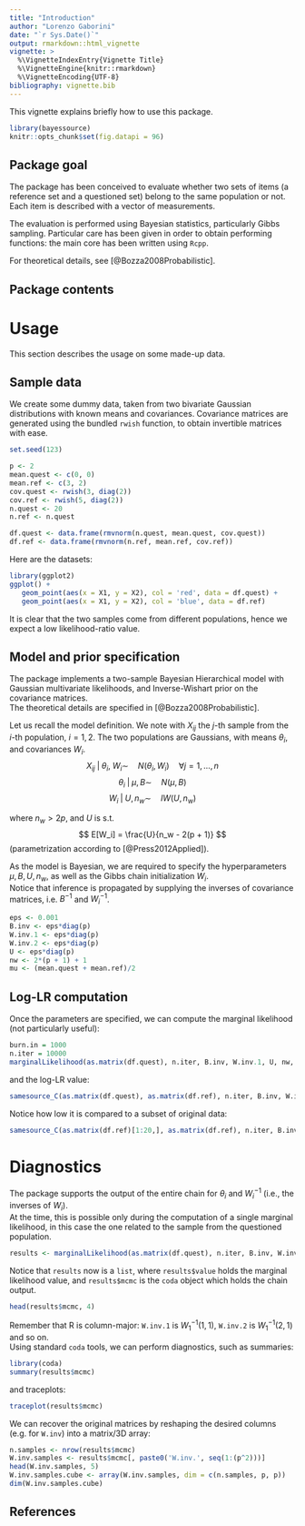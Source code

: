 ```yaml
---
title: "Introduction"
author: "Lorenzo Gaborini"
date: "`r Sys.Date()`"
output: rmarkdown::html_vignette
vignette: >
  %\VignetteIndexEntry{Vignette Title}
  %\VignetteEngine{knitr::rmarkdown}
  %\VignetteEncoding{UTF-8}
bibliography: vignette.bib
---
```


This vignette explains briefly how to use this package.

```r
library(bayessource)
knitr::opts_chunk$set(fig.datapi = 96)
```

## Package goal

The package has been conceived to evaluate whether two sets of items (a reference set and a questioned set) belong to the same population or not.
Each item is described with a vector of measurements.

The evaluation is performed using Bayesian statistics, particularly Gibbs sampling.
Particular care has been given in order to obtain performing functions: the main core has been written using `Rcpp`.

For theoretical details, see [@Bozza2008Probabilistic].

## Package contents

# Usage

This section describes the usage on some made-up data.

## Sample data

We create some dummy data, taken from two bivariate Gaussian distributions with known means and covariances.
Covariance matrices are generated using the bundled `rwish` function, to obtain invertible matrices with ease.

```r
set.seed(123)

p <- 2
mean.quest <- c(0, 0)
mean.ref <- c(3, 2)
cov.quest <- rwish(3, diag(2))
cov.ref <- rwish(5, diag(2))
n.quest <- 20
n.ref <- n.quest

df.quest <- data.frame(rmvnorm(n.quest, mean.quest, cov.quest))
df.ref <- data.frame(rmvnorm(n.ref, mean.ref, cov.ref))
```

Here are the datasets:
```r

library(ggplot2)
ggplot() + 
   geom_point(aes(x = X1, y = X2), col = 'red', data = df.quest) +
   geom_point(aes(x = X1, y = X2), col = 'blue', data = df.ref)
```

It is clear that the two samples come from different populations, hence we expect a low likelihood-ratio value.

## Model and prior specification

The package implements a two-sample Bayesian Hierarchical model with Gaussian multivariate likelihoods, and Inverse-Wishart prior on the covariance matrices.   
The theoretical details are specified in [@Bozza2008Probabilistic]. 

Let us recall the model definition.
We note with $X_{ij}$ the $j$-th sample from the $i$-th population, $i = 1,2$.
The two populations are Gaussians, with means $\theta_i$, and covariances $W_i$.
$$
X_{ij} \; | \; \theta_i, \; W_i \sim \quad N(\theta_i, W_i) \quad \forall j = 1, \ldots, n $$
$$\theta_i \; | \; \mu, B \sim \quad N(\mu, B)$$
$$W_i \; | \; U, n_w \sim \quad IW(U, n_w)$$

where $n_w > 2p$, and $U$ is s.t. $$ E[W_i] = \frac{U}{n_w - 2(p + 1)} $$ (parametrization according to [@Press2012Applied]).

As the model is Bayesian, we are required to specify the hyperparameters $\mu, B, U, n_w$, as well as the Gibbs chain initialization $W_i$.   
Notice that inference is propagated by supplying the inverses of covariance matrices, i.e. $B^{-1}$ and $W_i^{-1}$.

```r
eps <- 0.001
B.inv <- eps*diag(p)
W.inv.1 <- eps*diag(p)
W.inv.2 <- eps*diag(p)
U <- eps*diag(p)
nw <- 2*(p + 1) + 1
mu <- (mean.quest + mean.ref)/2
```

## Log-LR computation

Once the parameters are specified, we can compute the marginal likelihood (not particularly useful):

```r
burn.in = 1000
n.iter = 10000
marginalLikelihood(as.matrix(df.quest), n.iter, B.inv, W.inv.1, U, nw, mu, burn.in, verbose = FALSE)
```

and the log-LR value:
```r
samesource_C(as.matrix(df.quest), as.matrix(df.ref), n.iter, B.inv, W.inv.1, W.inv.2, U, nw, mu, burn.in, verbose = FALSE)
```

Notice how low it is compared to a subset of original data:
```r
samesource_C(as.matrix(df.ref)[1:20,], as.matrix(df.ref), n.iter, B.inv, W.inv.1, W.inv.2, U, nw, mu, burn.in, verbose = FALSE)
```


# Diagnostics

The package supports the output of the entire chain for $\theta_i$ and $W^{-1}_i$ (i.e., the inverses of $W_i$).   
At the time, this is possible only during the computation of a single marginal likelihood, in this case the one related to the sample from the questioned population.
```r
results <- marginalLikelihood(as.matrix(df.quest), n.iter, B.inv, W.inv.1, U, nw, mu, burn.in, output.mcmc = TRUE)
```
Notice that `results` now is a `list`, where `results$value` holds the marginal likelihood value, and `results$mcmc` is the `coda` object which holds the chain output.

```r
head(results$mcmc, 4)
```

Remember that R is column-major: `W.inv.1` is $W^{-1}_1(1,1)$, `W.inv.2` is $W^{-1}_1(2,1)$ and so on.   
Using standard `coda` tools, we can perform diagnostics, such as summaries:

```r
library(coda)
summary(results$mcmc)
```

and traceplots:

```r
traceplot(results$mcmc)
```

We can recover the original matrices by reshaping the desired columns (e.g. for `W.inv`) into a matrix/3D array:
```r
n.samples <- nrow(results$mcmc)
W.inv.samples <- results$mcmc[, paste0('W.inv.', seq(1:(p^2)))]
head(W.inv.samples, 5)
W.inv.samples.cube <- array(W.inv.samples, dim = c(n.samples, p, p))
dim(W.inv.samples.cube)
```

## References
